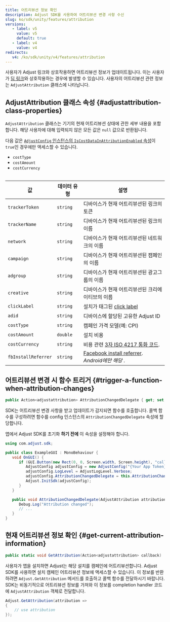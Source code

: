 ```yaml
---
title: 어트리뷰션 정보 확인
description: Adjust SDK를 사용하여 어트리뷰션 변경 사항 수신
slug: ko/sdk/unity/features/attribution
versions:
   - label: v5
     value: v5
     default: true
   - label: v4
     value: v4
redirects:
   v4: /ko/sdk/unity/v4/features/attribution
---
```


사용자가 Adjust 링크와 상호작용하면 어트리뷰션 정보가 업데이트됩니다. 이는 사용자가 [딥 링크](https://help.adjust.com/ko/article/deep-links)와 상호작용하는 경우에 발생할 수 있습니다. 사용자의 어트리뷰션 관련 정보는 `AdjustAttribution` 클래스에 나타납니다.

## AdjustAttribution 클래스 속성 {#adjustattribution-class-properties}

`AdjustAttribution` 클래스는 기기의 현재 어트리뷰션 상태에 관한 세부 내용을 포함합니다. 해당 사용자에 대해 입력되지 않은 모든 값은 `null` 값으로 반환됩니다.

<Callout type="note">

다음 값은 [`AdjustConfig` 인스턴스의 `IsCostDataInAttributionEnabled` 속성](/ko/sdk/android/configuration#enable-cost-data-sending)이 `true`인 경우에만 액세스할 수 있습니다.

-  `costType`
-  `costAmount`
-  `costCurrency`

</Callout>
<Table>

| 값                  | 데이터 유형 | 설명                                                                                                              |
| ------------------- | ----------- | ----------------------------------------------------------------------------------------------------------------- |
| `trackerToken`      | `string`    | 디바이스가 현재 어트리뷰션된 링크의 토큰                                                                          |
| `trackerName`       | `string`    | 디바이스가 현재 어트리뷰션된 링크의 이름                                                                          |
| `network`           | `string`    | 디바이스가 현재 어트리뷰션된 네트워크의 이름                                                                      |
| `campaign`          | `string`    | 디바이스가 현재 어트리뷰션된 캠페인의 이름                                                                        |
| `adgroup`           | `string`    | 디바이스가 현재 어트리뷰션된 광고그룹의 이름                                                                      |
| `creative`          | `string`    | 디바이스가 현재 어트리뷰션된 크리에이티브의 이름                                                                  |
| `clickLabel`        | `string`    | 설치가 태그된 [click label](https://help.adjust.com/ko/article/user-rewards)                                      |
| `adid`              | `string`    | 디바이스에 할당된 고유한 Adjust ID                                                                                |
| `costType`          | `string`    | 캠페인 가격 모델\(예: CPI\)                                                                                       |
| `costAmount`        | `double`    | 설치 비용                                                                                                         |
| `costCurrency`      | `string`    | 비용 관련 [3자 ISO 4217 통화 코드](https://www.iban.com/currency-codes).                                          |
| `fbInstallReferrer` | `string`    | [Facebook install referrer](https://developers.facebook.com/docs/app-ads/install-referrer/). _Android에만 해당_ . |

</Table>

## 어트리뷰션 변경 시 함수 트리거 {#trigger-a-function-when-attribution-changes}

<CodeBlock title="속성 선언">

```cs
public Action<adjustattribution> AttributionChangedDelegate { get; set; }
```

</CodeBlock>

SDK는 어트리뷰션 변경 사항을 받고 업데이트가 감지되면 함수를 호출합니다. 콜백 함수를 구성하려면 함수를 config 인스턴스의 `AttributionChangedDelegate` 속성에 할당합니다.

<Callout type="important">

앱에서 Adjust SDK를 초기화 **하기 전에** 이 속성을 설정해야 합니다.

</Callout>
<CodeBlock highlight="{range: 8}, {range: 13-16}">

```cs
using com.adjust.sdk;

public class ExampleGUI : MonoBehaviour {
   void OnGUI() {
      if (GUI.Button(new Rect(0, 0, Screen.width, Screen.height), "callback")) {
         AdjustConfig adjustConfig = new AdjustConfig("{Your App Token}", AdjustEnvironmentSandbox);
         adjustConfig.LogLevel = AdjustLogLevel.Verbose;
         adjustConfig.AttributionChangedDelegate = this.AttributionChangedDelegate;
         Adjust.InitSdk(adjustConfig);
      }
   }

   public void AttributionChangedDelegate(AdjustAttribution attribution) {
      Debug.Log("Attribution changed");
      // ...
   }
}
```

</CodeBlock>

## 현재 어트리뷰션 정보 확인 {#get-current-attribution-information}

<CodeBlock title="메서드 서명">

```cs
public static void GetAttribution(Action<adjustattribution> callback)
```

</CodeBlock>

사용자가 앱을 설치하면 Adjust는 해당 설치를 캠페인에 어트리뷰션합니다. Adjust SDK를 사용하면 설치 캠페인 어트리뷰션 정보에 액세스할 수 있습니다. 이 정보를 반환하려면 `Adjust.GetAttribution` 메서드를 호출하고 콜백 함수를 전달하시기 바랍니다. SDK는 비동기적으로 어트리뷰션 정보를 가져와 이 정보를 completion handler 코드에 `AdjustAttribution` 객체로 전달합니다.

```cs
Adjust.GetAttribution(attribution =>
{
    // use attribution
});
```

